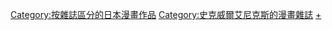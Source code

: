 
[[Category:按雜誌區分的日本漫畫作品|Category:按雜誌區分的日本漫畫作品]]
[[Category:史克威爾艾尼克斯的漫畫雜誌|Category:史克威爾艾尼克斯的漫畫雜誌]]
[[Category:月刊少年GANGAN|+]]